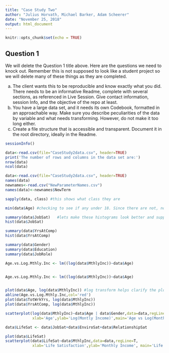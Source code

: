 ---
title: "Case Study Two"
author: "Julius Horvath, Michael Barker, Adam Scheerer"
date: "November 25, 2018"
output: html_document
---

```{r setup, include=FALSE}
knitr::opts_chunk$set(echo = TRUE)
```

## Question 1 

We will delete the Question 1 title above. Here are the questions we need to knock out. Remember this is not supposed to look like a student project so we will delete many of these things as they are completed.

a.	The client wants this to be reproducible and know exactly what you did.  There needs to be an informative Readme, complete with several sections, as referenced in Live Session.  Give contact information, session Info, and the objective of the repo at least.  
b.	You have a large data set, and it needs its own Codebook, formatted in an approachable way.  Make sure you describe peculiarities of the data by variable and what needs transforming.  However, do not make it too long either.
c.	Create a file structure that is accessible and transparent.  Document it in the root directory, ideally in the Readme.

```{r 1A, echo=TRUE}
sessionInfo()

```


```{r 2A, echo=TRUE}
data<-read.csv(file="CaseStudy2data.csv", header=TRUE)
print('The number of rows and columns in the data set are:')
nrow(data)
ncol(data)
```

```{r 2B, echo=TRUE}
data<-read.csv(file="CaseStudy2data.csv", header=TRUE)
names(data)
newnames<-read.csv("NewParameterNames.csv")
names(data)<-newnames$NewTerm
```
```{r 2D, echo=TRUE}
sapply(data, class) #this shows what class they are
```


```{r 3A, echo=TRUE}
min(data$Age) #checking to see if any under 18. Since there are not, no need to remove at this point. 
```
```{r 3B, echo=TRUE}
summary(data$JobSat)   #lets make these histograms look better and supply commentary on them.
hist(data$JobSat)

summary(data$YrsAtComp)
hist(data$YrsAtComp)
```

```{r 3C, echo=TRUE}
summary(data$Gender)
summary(data$Education)
summary(data$JobRole)
```

```{r 4B, echo=TRUE}
Age.vs.Log.Mthly.Inc <- lm((log(data$MthlyInc))~data$Age)



```

```{r 4C, echo=TRUE}
Age.vs.Log.Mthly.Inc <- lm((log(data$MthlyInc))~data$Age)


plot(data$Age, log(data$MthlyInc)) #log transform helps clarify the plots. There appears to be a relationship between age and monthly income, however age is really just a proxy for things like experience or time at a company/in the workforce. plotting those you get a much stronger relationship. 
abline(Age.vs.Log.Mthly.Inc,col='red')
plot(data$TotWrkYrs, log(data$MthlyInc))
plot(data$YrsAtComp, log(data$MthlyInc))

scatterplot(log(data$MthlyInc)~data$Age | data$Gender,data=data,regLine=T,
            xlab='Age',ylab='Log(Montly Income)',main='Age vs Log(Monthly Income)')
```

```{r 4D, echo=TRUE}
data$LifeSat <- data$JobSat+data$EnviroSat+data$RelationshipSat

plot(data$LifeSat)
scatterplot(data$LifeSat~data$MthlyInc,data=data,regLine=T,
            xlab='Life Satisfaction',ylab='Monthly Income', main='Life Satisfaction vs Monthly Income')

```
